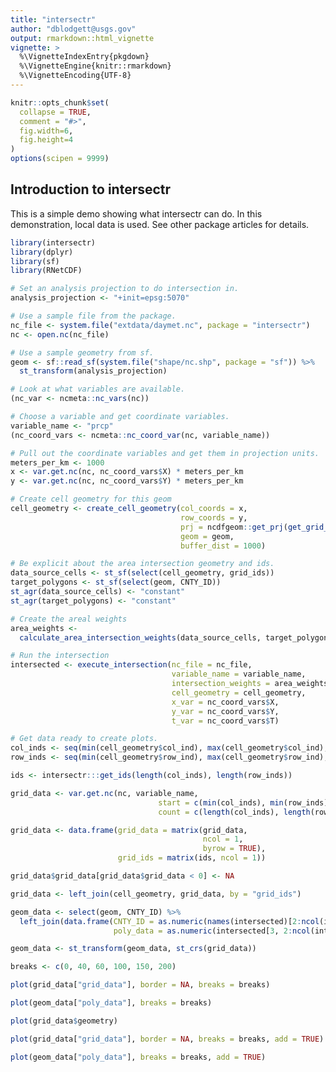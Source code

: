 ```yaml
---
title: "intersectr"
author: "dblodgett@usgs.gov"
output: rmarkdown::html_vignette
vignette: >
  %\VignetteIndexEntry{pkgdown}
  %\VignetteEngine{knitr::rmarkdown}
  %\VignetteEncoding{UTF-8}
---
```


```r
knitr::opts_chunk$set(
  collapse = TRUE,
  comment = "#>",
  fig.width=6, 
  fig.height=4
)
options(scipen = 9999)
```

## Introduction to intersectr 

This is a simple demo showing what intersectr can do. In this demonstration, local data is used. See other package articles for details.

```r
library(intersectr)
library(dplyr)
library(sf)
library(RNetCDF)

# Set an analysis projection to do intersection in.
analysis_projection <- "+init=epsg:5070"

# Use a sample file from the package.
nc_file <- system.file("extdata/daymet.nc", package = "intersectr")
nc <- open.nc(nc_file)

# Use a sample geometry from sf.
geom <- sf::read_sf(system.file("shape/nc.shp", package = "sf")) %>%
  st_transform(analysis_projection)

# Look at what variables are available.
(nc_var <- ncmeta::nc_vars(nc))

# Choose a variable and get coordinate variables.
variable_name <- "prcp"
(nc_coord_vars <- ncmeta::nc_coord_var(nc, variable_name))

# Pull out the coordinate variables and get them in projection units.
meters_per_km <- 1000
x <- var.get.nc(nc, nc_coord_vars$X) * meters_per_km
y <- var.get.nc(nc, nc_coord_vars$Y) * meters_per_km

# Create cell geometry for this geom
cell_geometry <- create_cell_geometry(col_coords = x, 
                                      row_coords = y, 
                                      prj = ncdfgeom::get_prj(get_grid_mapping(nc)), 
                                      geom = geom, 
                                      buffer_dist = 1000)

# Be explicit about the area intersection geometry and ids.
data_source_cells <- st_sf(select(cell_geometry, grid_ids))
target_polygons <- st_sf(select(geom, CNTY_ID))
st_agr(data_source_cells) <- "constant"
st_agr(target_polygons) <- "constant"

# Create the areal weights
area_weights <- 
  calculate_area_intersection_weights(data_source_cells, target_polygons)

# Run the intersection
intersected <- execute_intersection(nc_file = nc_file,
                                    variable_name = variable_name,
                                    intersection_weights = area_weights,
                                    cell_geometry = cell_geometry,
                                    x_var = nc_coord_vars$X, 
                                    y_var = nc_coord_vars$Y, 
                                    t_var = nc_coord_vars$T)

# Get data ready to create plots.
col_inds <- seq(min(cell_geometry$col_ind), max(cell_geometry$col_ind), 1)
row_inds <- seq(min(cell_geometry$row_ind), max(cell_geometry$row_ind), 1)

ids <- intersectr:::get_ids(length(col_inds), length(row_inds))

grid_data <- var.get.nc(nc, variable_name,
                                 start = c(min(col_inds), min(row_inds), 3),
                                 count = c(length(col_inds), length(row_inds), 1))

grid_data <- data.frame(grid_data = matrix(grid_data,
                                           ncol = 1,
                                           byrow = TRUE),
                        grid_ids = matrix(ids, ncol = 1))

grid_data$grid_data[grid_data$grid_data < 0] <- NA

grid_data <- left_join(cell_geometry, grid_data, by = "grid_ids")

geom_data <- select(geom, CNTY_ID) %>%
  left_join(data.frame(CNTY_ID = as.numeric(names(intersected)[2:ncol(intersected)]),
                       poly_data = as.numeric(intersected[3, 2:ncol(intersected)])), by = "CNTY_ID")

geom_data <- st_transform(geom_data, st_crs(grid_data))

breaks <- c(0, 40, 60, 100, 150, 200)

plot(grid_data["grid_data"], border = NA, breaks = breaks)

plot(geom_data["poly_data"], breaks = breaks)

plot(grid_data$geometry)

plot(grid_data["grid_data"], border = NA, breaks = breaks, add = TRUE)

plot(geom_data["poly_data"], breaks = breaks, add = TRUE)
```
